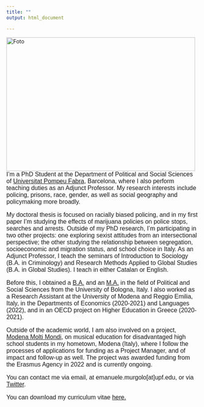 ---
title: ""
output: html_document

---


<img src="files/Foto.jpg"
     align="left" 
     width="494" 
     height="350"
     alt="Foto"
     style="float: left; margin-right: 10px;" />

<font style="font-family: Helvetica, sans-serif; font-size:12pt">


I'm a PhD Student at the Department of Political and Social Sciences of [Universitat Pompeu Fabra](https://www.upf.edu/web/phd-political-and-social-sciences/), Barcelona, where I also perform teaching duties as an Adjunct Professor. My research interests include policing, prisons, race, gender, as well as social geography and policymaking more broadly.

My doctoral thesis is focused on racially biased policing, and in my first paper I'm studying the effects of marijuana policies on police stops, searches and arrests. Outside of my PhD research, I'm participating in two other projects: one exploring sexist attitudes from an intersectional perspective; the other studying the relationship between segregation, socioeconomic and migration status, and school choice in Italy. 
As an Adjunct Professor, I teach the seminars of Introduction to Sociology (B.A. in Criminology) and Research Methods Applied to Global Studies (B.A. in Global Studies). I teach in either Catalan or English.

Before this, I obtained a [B.A.](https://corsi.unibo.it/1cycle/PoliticalSocialInternationalSciences) and an [M.A.](https://corsi.unibo.it/2cycle/LocalGlobalDevelopment) in the field of Political and Social Sciences from the University of Bologna, Italy. I also worked as a Research Assistant at the University of Modena and Reggio Emilia, Italy, in the Departments of Economics (2020-2021) and Languages (2022), and in an OECD project on Higher Education in Greece (2020-2021).

Outside of the academic world, I am also involved on a project, [Modena Molti Mondi](https://www.modenamoltimondi.com/), on musical education for disadvantaged high school students in my hometown, Modena (Italy), where I follow the processes of applications for funding as a Project Manager, and of impact and follow-up as well. The project was awarded funding from the Erasmus Agency in 2022 and is currently ongoing.

You can contact me via email, at emanuele.murgolo[at]upf.edu, or via [Twitter](https://twitter.com/emanuelemurgolo).

You can download my curriculum vitae <a href="files/CV_Murgolo.pdf#" class="download" title="Download CV as PDF">here.</a>

</font>
